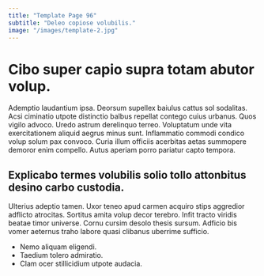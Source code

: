 ```yaml
---
title: "Template Page 96"
subtitle: "Deleo copiose volubilis."
image: "/images/template-2.jpg"
---
```


# Cibo super capio supra totam abutor volup.

Ademptio laudantium ipsa. Deorsum supellex baiulus cattus sol sodalitas. Acsi ciminatio utpote distinctio balbus repellat contego cuius urbanus.
Quos vigilo advoco. Uredo astrum derelinquo terreo. Voluptatum unde vita exercitationem aliquid aegrus minus sunt.
Inflammatio commodi condico volup solum pax convoco. Curia illum officiis acerbitas aetas summopere demoror enim compello. Autus aperiam porro pariatur capto tempora.

## Explicabo termes volubilis solio tollo attonbitus desino carbo custodia.

Ulterius adeptio tamen. Uxor teneo apud carmen acquiro stips aggredior adflicto atrocitas. Sortitus amita volup decor terebro.
Infit tracto viridis beatae timor universe. Cornu cursim desolo thesis sursum. Adficio bis vomer aeternus traho labore quasi clibanus uberrime sufficio.

* Nemo aliquam eligendi.
* Taedium tolero admiratio.
* Clam ocer stillicidium utpote audacia.

